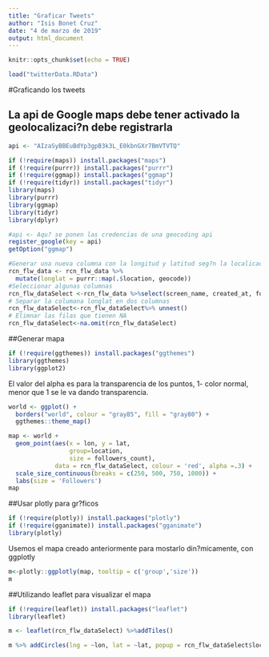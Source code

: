 ---
title: "Graficar Tweets"
author: "Isis Bonet Cruz"
date: "4 de marzo de 2019"
output: html_document
---

```{r setup, include=FALSE}
knitr::opts_chunk$set(echo = TRUE)
```

```{r include=FALSE}
load("twitterData.RData")
```

#Graficando los tweets

## La api de Google maps debe tener activado la geolocalizaci?n debe registrarla
```{r echo=FALSE}
api <- "AIzaSyBBEuBdYp3gpB3k3L_E0kbnGXr7BmVTVTQ"
```

```{r results="hide"}
if (!require(maps)) install.packages("maps") 
if (!require(purrr)) install.packages("purrr")
if (!require(ggmap)) install.packages("ggmap")
if (!require(tidyr)) install.packages("tidyr")
library(maps)
library(purrr)
library(ggmap)
library(tidyr)
library(dplyr)
```


```{r results='hide'}
#api <- Aqu? se ponen las credencias de una geocoding api
register_google(key = api)
getOption("ggmap")
```


```{r eval=FALSE}
#Generar una nueva columna con la longitud y latitud seg?n la localicaci?n (location)
rcn_flw_data <- rcn_flw_data %>% 
  mutate(longlat = purrr::map(.$location, geocode)) 
#Seleccionar algunas columnas
rcn_flw_dataSelect <-rcn_flw_data %>%select(screen_name, created_at, followers_count, statuses_count,location, longlat)
# Separar la columana longlat en dos columnas
rcn_flw_dataSelect<-rcn_flw_dataSelect%>% unnest()
# Elimnar las filas que tienen NA
rcn_flw_dataSelect<-na.omit(rcn_flw_dataSelect)

```

##Generar mapa

```{r results='hide'}
if (!require(ggthemes)) install.packages("ggthemes")
library(ggthemes)
library(ggplot2)
```
El valor del alpha es para la transparencia de los puntos, 1- color normal, menor que 1 se le va dando transparencia.<br/>

```{r}
world <- ggplot() +
  borders("world", colour = "gray85", fill = "gray80") +
  ggthemes::theme_map()

map <- world +
  geom_point(aes(x = lon, y = lat,
                 group=location,
                 size = followers_count),
             data = rcn_flw_dataSelect, colour = 'red', alpha =.3) +
  scale_size_continuous(breaks = c(250, 500, 750, 1000)) +
  labs(size = 'Followers')
map
```

##Usar plotly para gr?ficos
```{r results='hide'}
if (!require(plotly)) install.packages("plotly") 
if (!require(gganimate)) install.packages("gganimate")
library(plotly)
```

Usemos el mapa creado anteriormente para mostarlo din?micamente, con ggplotly

```{r echo=TRUE}
m<-plotly::ggplotly(map, tooltip = c('group','size'))
m

```

##Utilizando leaflet para visualizar el mapa


```{r}
if (!require(leaflet)) install.packages("leaflet") 
library(leaflet) 
```


```{r}

m <- leaflet(rcn_flw_dataSelect) %>%addTiles()

m %>% addCircles(lng = ~lon, lat = ~lat, popup = rcn_flw_dataSelect$location, weight = 8, radius = 40, color = "#fb3004", stroke = TRUE, fillOpacity = 0.8)
```

